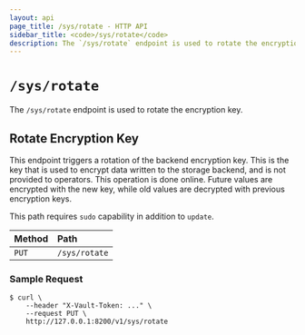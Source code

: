```yaml
---
layout: api
page_title: /sys/rotate - HTTP API
sidebar_title: <code>/sys/rotate</code>
description: The `/sys/rotate` endpoint is used to rotate the encryption key.
---
```


# `/sys/rotate`

The `/sys/rotate` endpoint is used to rotate the encryption key.

## Rotate Encryption Key

This endpoint triggers a rotation of the backend encryption key. This is the key
that is used to encrypt data written to the storage backend, and is not provided
to operators. This operation is done online. Future values are encrypted with
the new key, while old values are decrypted with previous encryption keys.

This path requires `sudo` capability in addition to `update`.

| Method | Path          |
| :----- | :------------ |
| `PUT`  | `/sys/rotate` |

### Sample Request

```
$ curl \
    --header "X-Vault-Token: ..." \
    --request PUT \
    http://127.0.0.1:8200/v1/sys/rotate
```
